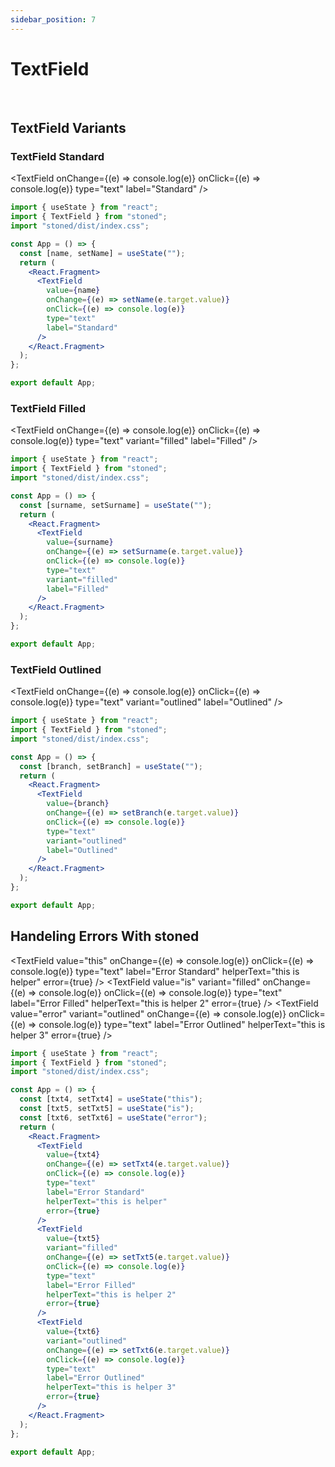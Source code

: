 ```yaml
---
sidebar_position: 7
---
```


# TextField

<br />

## TextField Variants

### TextField Standard


<TextField
  onChange={(e) => console.log(e)}
  onClick={(e) => console.log(e)}
  type="text"
  label="Standard"
/>

```jsx title="src/App.js"
import { useState } from "react";
import { TextField } from "stoned";
import "stoned/dist/index.css";

const App = () => {
  const [name, setName] = useState("");
  return (
    <React.Fragment>
      <TextField
        value={name}
        onChange={(e) => setName(e.target.value)}
        onClick={(e) => console.log(e)}
        type="text"
        label="Standard"
      />
    </React.Fragment>
  );
};

export default App;
```

### TextField Filled

<TextField
  onChange={(e) => console.log(e)}
  onClick={(e) => console.log(e)}
  type="text"
  variant="filled"
  label="Filled"
/>

```jsx title="src/App.js"
import { useState } from "react";
import { TextField } from "stoned";
import "stoned/dist/index.css";

const App = () => {
  const [surname, setSurname] = useState("");
  return (
    <React.Fragment>
      <TextField
        value={surname}
        onChange={(e) => setSurname(e.target.value)}
        onClick={(e) => console.log(e)}
        type="text"
        variant="filled"
        label="Filled"
      />
    </React.Fragment>
  );
};

export default App;
```

### TextField Outlined

<TextField
  onChange={(e) => console.log(e)}
  onClick={(e) => console.log(e)}
  type="text"
  variant="outlined"
  label="Outlined"
/>

```jsx title="src/App.js"
import { useState } from "react";
import { TextField } from "stoned";
import "stoned/dist/index.css";

const App = () => {
  const [branch, setBranch] = useState("");
  return (
    <React.Fragment>
      <TextField
        value={branch}
        onChange={(e) => setBranch(e.target.value)}
        onClick={(e) => console.log(e)}
        type="text"
        variant="outlined"
        label="Outlined"
      />
    </React.Fragment>
  );
};

export default App;
```

## Handeling Errors With stoned

<TextField
  value="this"
  onChange={(e) => console.log(e)}
  onClick={(e) => console.log(e)}
  type="text"
  label="Error Standard"
  helperText="this is helper"
  error={true}
/>
<TextField
  value="is"
  variant="filled"
  onChange={(e) => console.log(e)}
  onClick={(e) => console.log(e)}
  type="text"
  label="Error Filled"
  helperText="this is helper 2"
  error={true}
/>
<TextField
  value="error"
  variant="outlined"
  onChange={(e) => console.log(e)}
  onClick={(e) => console.log(e)}
  type="text"
  label="Error Outlined"
  helperText="this is helper 3"
  error={true}
/>

```jsx title="src/App.js"
import { useState } from "react";
import { TextField } from "stoned";
import "stoned/dist/index.css";

const App = () => {
  const [txt4, setTxt4] = useState("this");
  const [txt5, setTxt5] = useState("is");
  const [txt6, setTxt6] = useState("error");
  return (
    <React.Fragment>
      <TextField
        value={txt4}
        onChange={(e) => setTxt4(e.target.value)}
        onClick={(e) => console.log(e)}
        type="text"
        label="Error Standard"
        helperText="this is helper"
        error={true}
      />
      <TextField
        value={txt5}
        variant="filled"
        onChange={(e) => setTxt5(e.target.value)}
        onClick={(e) => console.log(e)}
        type="text"
        label="Error Filled"
        helperText="this is helper 2"
        error={true}
      />
      <TextField
        value={txt6}
        variant="outlined"
        onChange={(e) => setTxt6(e.target.value)}
        onClick={(e) => console.log(e)}
        type="text"
        label="Error Outlined"
        helperText="this is helper 3"
        error={true}
      />
    </React.Fragment>
  );
};

export default App;
```
